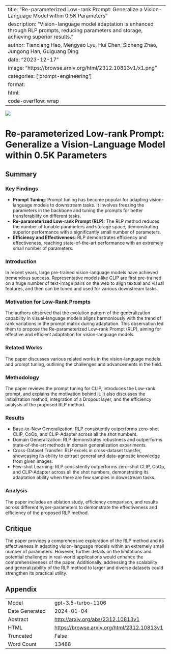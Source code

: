 
---
title: "Re-parameterized Low-rank Prompt: Generalize a Vision-Language Model within 0.5K Parameters"
description: "Vision-language model adaptation is enhanced through RLP prompts, reducing parameters and storage, achieving superior results."
author: Tianxiang Hao, Mengyao Lyu, Hui Chen, Sicheng Zhao, Jungong Han, Guiguang Ding
date: "2023-12-17"
image: "https://browse.arxiv.org/html/2312.10813v1/x1.png"
categories: ['prompt-engineering']
format:
  html:
    code-overflow: wrap
---

![](https://browse.arxiv.org/html/2312.10813v1/x1.png)

# Re-parameterized Low-rank Prompt: Generalize a Vision-Language Model within 0.5K Parameters

## Summary

### Key Findings
- **Prompt Tuning**: Prompt tuning has become popular for adapting vision-language models to downstream tasks. It involves freezing the parameters in the backbone and tuning the prompts for better transferability on different tasks.
- **Re-parameterized Low-rank Prompt (RLP)**: The RLP method reduces the number of tunable parameters and storage space, demonstrating superior performance with a significantly small number of parameters.
- **Efficiency and Effectiveness**: RLP demonstrates efficiency and effectiveness, reaching state-of-the-art performance with an extremely small number of parameters.

### Introduction
In recent years, large pre-trained vision-language models have achieved tremendous success. Representative models like CLIP are first pre-trained on a huge number of text-image pairs on the web to align textual and visual features, and then can be tuned and used for various downstream tasks.

### Motivation for Low-Rank Prompts
The authors observed that the evolution pattern of the generalization capability in visual-language models aligns harmoniously with the trend of rank variations in the prompt matrix during adaptation. This observation led them to propose the Re-parameterized Low-rank Prompt (RLP), aiming for effective and efficient adaptation for vision-language models.

### Related Works
The paper discusses various related works in the vision-language models and prompt tuning, outlining the challenges and advancements in the field.

### Methodology
The paper reviews the prompt tuning for CLIP, introduces the Low-rank prompt, and explains the motivation behind it. It also discusses the initialization method, integration of a Dropout layer, and the efficiency analysis of the proposed RLP method.

### Results
- Base-to-New Generalization: RLP consistently outperforms zero-shot CLIP, CoOp, and CLIP-Adapter across all the shot numbers.
- Domain Generalization: RLP demonstrates robustness and outperforms state-of-the-art methods in domain generalization experiments.
- Cross-Dataset Transfer: RLP excels in cross-dataset transfer, showcasing its ability to extract general and data-agnostic knowledge from given images.
- Few-shot Learning: RLP consistently outperforms zero-shot CLIP, CoOp, and CLIP-Adapter across all the shot numbers, demonstrating its adaptation ability when there are few samples in downstream tasks.

### Analysis
The paper includes an ablation study, efficiency comparison, and results across different hyper-parameters to demonstrate the effectiveness and efficiency of the proposed RLP method.

## Critique
The paper provides a comprehensive exploration of the RLP method and its effectiveness in adapting vision-language models within an extremely small number of parameters. However, further details on the limitations and potential challenges in real-world applications would enhance the comprehensiveness of the paper. Additionally, addressing the scalability and generalizability of the RLP method to larger and diverse datasets could strengthen its practical utility.

## Appendix

|          |          |
|----------|----------|
| Model     | gpt-3.5-turbo-1106       |
| Date Generated     | 2024-01-04       |
| Abstract | [http://arxiv.org/abs/2312.10813v1](http://arxiv.org/abs/2312.10813v1)        |
| HTML     | [https://browse.arxiv.org/html/2312.10813v1](https://browse.arxiv.org/html/2312.10813v1)       |
| Truncated       | False       |
| Word Count       | 13488       |